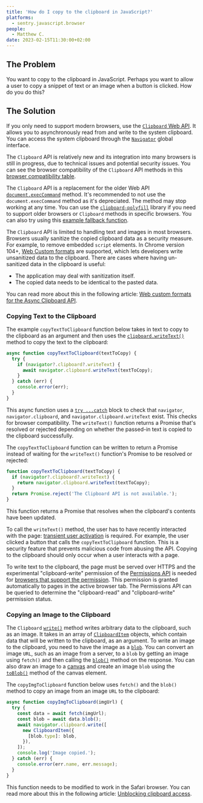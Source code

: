 ```yaml
---
title: 'How do I copy to the clipboard in JavaScript?'
platforms:
  - sentry.javascript.browser
people:
  - Matthew C.
date: 2023-02-15T11:30:00+02:00
---
```


## The Problem

You want to copy to the clipboard in JavaScript. Perhaps you want to allow a user to copy a snippet of text or an image when a button is clicked. How do you do this?

## The Solution

If you only need to support modern browsers, use the [`Clipboard` Web API](https://developer.mozilla.org/en-US/docs/Web/API/Clipboard_API#browser_compatibility). It allows you to asynchronously read from and write to the system clipboard. You can access the system clipboard through the [`Navigator`](https://developer.mozilla.org/en-US/docs/Web/API/Navigator) global interface.

The `Clipboard` API is relatively new and its integration into many browsers is still in progress, due to technical issues and potential security issues. You can see the browser compatibility of the `Clipboard` API methods in this [browser compatibility table](https://developer.mozilla.org/en-US/docs/Web/API/Clipboard#browser_compatibility).

The `Clipboard` API is a replacement for the older Web API [`document.execCommand`](https://developer.mozilla.org/en-US/docs/Web/API/Document/execCommand 'document.execCommand') method. It's recommended to not use the `document.execCommand` method as it's depreciated. The method may stop working at any time.
You can use the [`clipboard-polyfill`](https://github.com/lgarron/clipboard-polyfill) library if you need to support older browsers or `Clipboard` methods in specific browsers. You can also try using this [example fallback function](https://gist.github.com/lgarron/d1dee380f4ed9d825ca7).

The `Clipboard` API is limited to handling text and images in most browsers. Browsers usually sanitize the copied clipboard data as a security measure. For example, to remove embedded `script` elements. In Chrome version 104+, [Web Custom formats](https://chromestatus.com/feature/5649558757441536) are supported, which lets developers write unsanitized data to the clipboard. There are cases where having un-sanitized data in the clipboard is useful:

- The application may deal with sanitization itself.
- The copied data needs to be identical to the pasted data.

You can read more about this in the following article: [Web custom formats for the Async Clipboard API](https://developer.chrome.com/blog/web-custom-formats-for-the-async-clipboard-api/).

### Copying Text to the Clipboard

The example `copyTextToClipboard` function below takes in text to copy to the clipboard as an argument and then uses the [`clipboard.writeText()`](https://developer.mozilla.org/en-US/docs/Web/API/Clipboard/writeText) method to copy the text to the clipboard:

```javascript
async function copyTextToClipboard(textToCopy) {
  try {
    if (navigator?.clipboard?.writeText) {
      await navigator.clipboard.writeText(textToCopy);
    }
  } catch (err) {
    console.error(err);
  }
}
```

This async function uses a [`try ...catch`](https://developer.mozilla.org/en-US/docs/Web/JavaScript/Reference/Statements/try...catch) block to check that `navigator`, `navigator.clipboard`, and `navigator.clipboard.writeText` exist. This checks for browser compatibility. The `writeText()` function returns a Promise that's resolved or rejected depending on whether the passed-in text is copied to the clipboard successfully.

The `copyTextToClipboard` function can be written to return a Promise instead of waiting for the `writeText()` function's Promise to be resolved or rejected:

```javascript
function copyTextToClipboard(textToCopy) {
  if (navigator?.clipboard?.writeText) {
    return navigator.clipboard.writeText(textToCopy);
  }
  return Promise.reject('The Clipboard API is not available.');
}
```

This function returns a Promise that resolves when the clipboard's contents have been updated.

To call the `writeText()` method, the user has to have recently interacted with the page: [transient user activation](https://developer.mozilla.org/en-US/docs/Web/Security/User_activation) is required. For example, the user clicked a button that calls the `copyTextToClipboard` function. This is a security feature that prevents malicious code from abusing the API. Copying to the clipboard should only occur when a user interacts with a page.

To write text to the clipboard, the page must be served over HTTPS and the experimental "clipboard-write" permission of the [Permissions API](https://developer.mozilla.org/en-US/docs/Web/API/Permissions_API) is needed for [browsers that support the permission](https://developer.mozilla.org/en-US/docs/Web/API/Permissions_API#browser_compatibility). This permission is granted automatically to pages in the active browser tab. The Permissions API can be queried to determine the "clipboard-read" and "clipboard-write" permission status.

### Copying an Image to the Clipboard

The `Clipboard` [`write()`](https://developer.mozilla.org/en-US/docs/Web/API/Clipboard/write) method writes arbitrary data to the clipboard, such as an image. It takes in an array of [`ClipboardItem`](https://developer.mozilla.org/en-US/docs/Web/API/ClipboardItem) objects, which contain data that will be written to the clipboard, as an argument. To write an image to the clipboard, you need to have the image as a [`blob`](https://developer.mozilla.org/en-US/docs/Web/API/blob). You can convert an image `URL`, such as an image from a server, to a `blob` by getting an image using `fetch()` and then calling the [`blob()`](https://developer.mozilla.org/docs/Web/API/Body/blob) method on the response. You can also draw an image to a [canvas](https://developer.mozilla.org/en-US/docs/Web/API/Canvas_API) and create an image `blob` using the [`toBlob()`](https://developer.mozilla.org/en-US/docs/Web/API/HTMLCanvasElement/toBlob) method of the canvas element.

The `copyImgToClipboard` function below uses `fetch()` and the `blob()` method to copy an image from an image `URL` to the clipboard:

```javascript
async function copyImgToClipboard(imgUrl) {
  try {
    const data = await fetch(imgUrl);
    const blob = await data.blob();
    await navigator.clipboard.write([
      new ClipboardItem({
        [blob.type]: blob,
      }),
    ]);
    console.log('Image copied.');
  } catch (err) {
    console.error(err.name, err.message);
  }
}
```

This function needs to be modified to work in the Safari browser. You can read more about this in the following article: [Unblocking clipboard access](https://web.dev/async-clipboard/#write).
